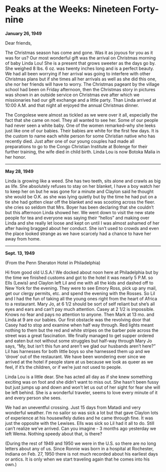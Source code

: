 ﻿# Peaks at the Weeks: Nineteen Forty-nine

**January 26, 1949**

Dear friends,

The Christmas season has come and gone. Was it as joyous for you as it was for us? Our most wonderful gift was the arrival on Christmas morning of baby Linda Lou! She is a present that grows sweeter as the days go by. She weighed 8 lbs. 6 oz. was twenty inches long and is a perfect beauty. We had all been worrying if her arrival was going to interfere with other Christmas plans but if she times all her arrivals as well as she did this one, she nor her friends will have to worry. The Christmas pageant by the village school had been on Friday afternoon, then the Christmas story in pictures was shown in an outside service on Christmas eve after which we missionaries had our gift exchange and a little party. Than Linda arrived at 10:00 A.M. and that night all enjoyed the annual Christmas dinner.

The Congolese were almost as tickled as we were over it all, especially the fact that she came on noel. They all wanted to see her. Some of our people had never seen a white baby. One of the women remarked--why she leeks just like one of our babies. Their babies are white for the first few days. It is the custom to name each white person for some Christian native who has recently died. Just after one of our young couples had made all preparations to go to the Congo Christian Institute at Bolenge for their further training, the wife died in child birth. Linda Lou is now Botoka Malia in her honor.

----------------------------------------------

**May 28, 1949**

Linda is growing like a weed. She has two teeth, sits alone and crawls as big as life. She absolutely refuses to stay on her blanket, I have a boy watch her to keep her on but he was gone for a minute and Claylon said he thought she would be O.K. as she was lying quietly but by the time he had put on a tie she
had gotten clear off the blanket and was scooting across the fleer. she cries so seldom that Mrs. Boyer has been declaring that she couldn't but this afternoon Linda showed her. We went down to visit the new state people for tea and everyone was saying their "hellos" and making over Linda and she really let loose and kept on until I was almost ashamed of her after having bragged about her conduct. She isn't used to crowds and even the place looked strange as we have scarcely had a chance to have her away from home.

----------------------------------------------

**Sept. 13, 1949**

(From the Penn Sheraton Hotel in Philadelphia)

Hi from good old U.S.A.! We docked about noon here at Philadelphia but by the time we finished customs and got to the hotel it was nearly 5 P.M. so Ells (Lewis) and Claylon left Lil and me with all the kids and dashed off to New York for the evening. They were to see Emory Ross, pick up any mail, get our clergy permits, etc. and spend the evening with the Rosses. So Lil and I had the fun of taking all the young ones right from the heart of Africa to a restaurant. Mary Jo, at 6 1/2 should be sort of self reliant but she's all eyes and ears and can't pay much attention. Casey at 2 1/2 is impossible. Knows no fear and pays no attention to anyone. Then Mark at 13 mo. and Linda at 9 are our babies. Our first obstacle was the revolving door that Casey had to stop and examine when half way through. Red lights meant nothing to them but the red and white stripes on the barber pole across the street was a great fascination. We finally managed to get supper ordered and eaten but not without some struggles but half-way through Mary Jo says, "My, but isn't this fun and aren't we glad our husbands aren't here?" Lil has harnesses for both little boys so she harnessed them up and we 'drove' out of the restaurant. We have been wondering ever since we arrived at the hotel if people stare at us because we look as queer as we feel, if it's the children, or if we're just not used to people.

Linda Lou is a little dear. She has acted all day as if she knew something exciting was on foot and she didn't want to miss out. She hasn't been fussy but just jumps up and down and won't let us out of her sight for fear she will be left behind. She is a wonderful traveler, seems to love every minute of it and every person she sees.

We had an uneventful crossing. Just 15 days from Matadi and very wonderful weather. I'm no sailor so was sick a lot but that gave Claylon lots of experience at his housewifely duties and he came through fine. It was just the opposite with the Lewises. Ells was sick so Lil had it all to do. Still can't realize we've arrived. Can you imagine - 3 months ago yesterday we left Wema. Nothing speedy about that, is there?

(During the rest of 1949 and 1950 we were in the U.S. so there are no long letters about any of us. Since Ronnie was born in a hospital at Rochester, Indiana on Feb. 27, 1950 there is not much recorded about his earliest days or antics. It is only when we start traveling again that he comes into his own.)